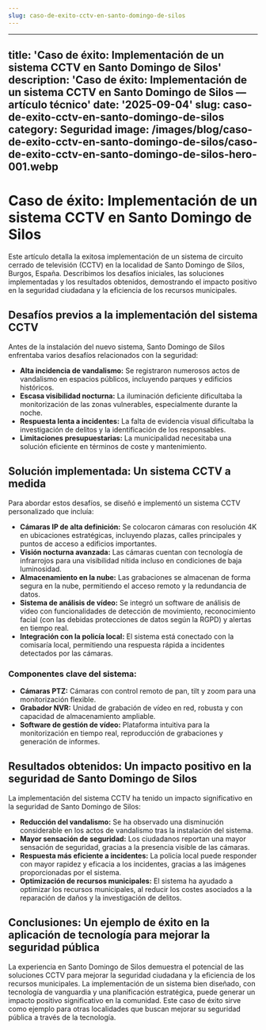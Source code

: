 ```yaml
---
slug: caso-de-exito-cctv-en-santo-domingo-de-silos
---
```




---
title: 'Caso de éxito: Implementación de un sistema CCTV en Santo Domingo de Silos'
description: 'Caso de éxito: Implementación de un sistema CCTV en Santo Domingo de
  Silos — artículo técnico'
date: '2025-09-04'
slug: caso-de-exito-cctv-en-santo-domingo-de-silos
category: Seguridad
image: /images/blog/caso-de-exito-cctv-en-santo-domingo-de-silos/caso-de-exito-cctv-en-santo-domingo-de-silos-hero-001.webp
---

# Caso de éxito: Implementación de un sistema CCTV en Santo Domingo de Silos

Este artículo detalla la exitosa implementación de un sistema de circuito cerrado de televisión (CCTV) en la localidad de Santo Domingo de Silos, Burgos, España.  Describimos los desafíos iniciales, las soluciones implementadas y los resultados obtenidos, demostrando el impacto positivo en la seguridad ciudadana y la eficiencia de los recursos municipales.

## Desafíos previos a la implementación del sistema CCTV

Antes de la instalación del nuevo sistema, Santo Domingo de Silos enfrentaba varios desafíos relacionados con la seguridad:

* **Alta incidencia de vandalismo:**  Se registraron numerosos actos de vandalismo en espacios públicos, incluyendo parques y edificios históricos.
* **Escasa visibilidad nocturna:** La iluminación deficiente dificultaba la monitorización de las zonas vulnerables, especialmente durante la noche.
* **Respuesta lenta a incidentes:** La falta de evidencia visual dificultaba la investigación de delitos y la identificación de los responsables.
* **Limitaciones presupuestarias:** La municipalidad necesitaba una solución eficiente en términos de coste y mantenimiento.

## Solución implementada: Un sistema CCTV a medida

Para abordar estos desafíos, se diseñó e implementó un sistema CCTV personalizado que incluía:

* **Cámaras IP de alta definición:** Se colocaron cámaras con resolución 4K en ubicaciones estratégicas, incluyendo plazas, calles principales y puntos de acceso a edificios importantes.
* **Visión nocturna avanzada:**  Las cámaras cuentan con tecnología de infrarrojos para una visibilidad nítida incluso en condiciones de baja luminosidad.
* **Almacenamiento en la nube:**  Las grabaciones se almacenan de forma segura en la nube, permitiendo el acceso remoto y la redundancia de datos.
* **Sistema de análisis de vídeo:**  Se integró un software de análisis de vídeo con funcionalidades de detección de movimiento, reconocimiento facial (con las debidas protecciones de datos según la RGPD) y alertas en tiempo real.
* **Integración con la policía local:**  El sistema está conectado con la comisaría local, permitiendo una respuesta rápida a incidentes detectados por las cámaras.


###  Componentes clave del sistema:

* **Cámaras PTZ:**  Cámaras con control remoto de pan, tilt y zoom para una monitorización flexible.
* **Grabador NVR:**  Unidad de grabación de vídeo en red, robusta y con capacidad de almacenamiento ampliable.
* **Software de gestión de vídeo:**  Plataforma intuitiva para la monitorización en tiempo real, reproducción de grabaciones y generación de informes.


## Resultados obtenidos: Un impacto positivo en la seguridad de Santo Domingo de Silos

La implementación del sistema CCTV ha tenido un impacto significativo en la seguridad de Santo Domingo de Silos:

* **Reducción del vandalismo:**  Se ha observado una disminución considerable en los actos de vandalismo tras la instalación del sistema.
* **Mayor sensación de seguridad:**  Los ciudadanos reportan una mayor sensación de seguridad, gracias a la presencia visible de las cámaras.
* **Respuesta más eficiente a incidentes:**  La policía local puede responder con mayor rapidez y eficacia a los incidentes, gracias a las imágenes proporcionadas por el sistema.
* **Optimización de recursos municipales:**  El sistema ha ayudado a optimizar los recursos municipales, al reducir los costes asociados a la reparación de daños y la investigación de delitos.

## Conclusiones: Un ejemplo de éxito en la aplicación de tecnología para mejorar la seguridad pública

La experiencia en Santo Domingo de Silos demuestra el potencial de las soluciones CCTV para mejorar la seguridad ciudadana y la eficiencia de los recursos municipales.  La implementación de un sistema bien diseñado, con tecnología de vanguardia y una planificación estratégica, puede generar un impacto positivo significativo en la comunidad.  Este caso de éxito sirve como ejemplo para otras localidades que buscan mejorar su seguridad pública a través de la tecnología.

